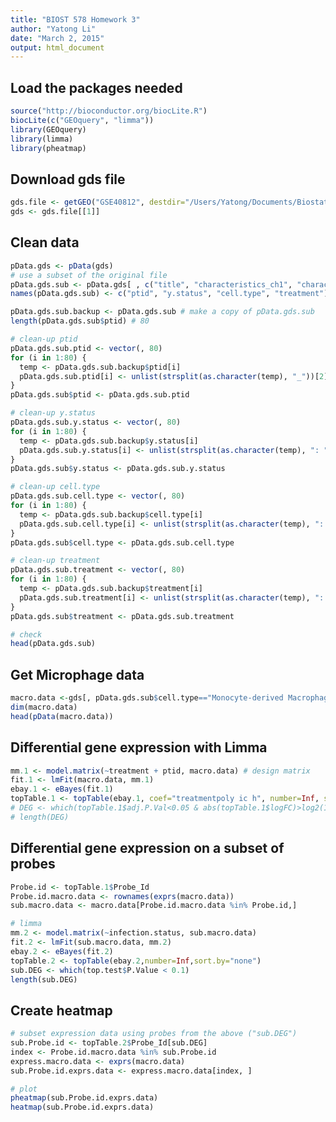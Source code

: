 ```yaml
---
title: "BIOST 578 Homework 3"
author: "Yatong Li"
date: "March 2, 2015"
output: html_document
---
```


## Load the packages needed

```r
source("http://bioconductor.org/biocLite.R")
biocLite(c("GEOquery", "limma"))
library(GEOquery)
library(limma)
library(pheatmap)
```

## Download gds file

```r
gds.file <- getGEO("GSE40812", destdir="/Users/Yatong/Documents/Biostat-578-homework/HW3_yatong_li")
gds <- gds.file[[1]]
```

## Clean data

```r
pData.gds <- pData(gds)
# use a subset of the original file
pData.gds.sub <- pData.gds[ , c("title", "characteristics_ch1", "characteristics_ch1.1", "characteristics_ch1.2")]
names(pData.gds.sub) <- c("ptid", "y.status", "cell.type", "treatment")

pData.gds.sub.backup <- pData.gds.sub # make a copy of pData.gds.sub
length(pData.gds.sub$ptid) # 80

# clean-up ptid
pData.gds.sub.ptid <- vector(, 80)
for (i in 1:80) {
  temp <- pData.gds.sub.backup$ptid[i]
  pData.gds.sub.ptid[i] <- unlist(strsplit(as.character(temp), "_"))[2]
}
pData.gds.sub$ptid <- pData.gds.sub.ptid

# clean-up y.status
pData.gds.sub.y.status <- vector(, 80)
for (i in 1:80) {
  temp <- pData.gds.sub.backup$y.status[i]
  pData.gds.sub.y.status[i] <- unlist(strsplit(as.character(temp), ": "))[2]
}
pData.gds.sub$y.status <- pData.gds.sub.y.status

# clean-up cell.type
pData.gds.sub.cell.type <- vector(, 80)
for (i in 1:80) {
  temp <- pData.gds.sub.backup$cell.type[i]
  pData.gds.sub.cell.type[i] <- unlist(strsplit(as.character(temp), ": "))[2]
}
pData.gds.sub$cell.type <- pData.gds.sub.cell.type

# clean-up treatment
pData.gds.sub.treatment <- vector(, 80)
for (i in 1:80) {
  temp <- pData.gds.sub.backup$treatment[i]
  pData.gds.sub.treatment[i] <- unlist(strsplit(as.character(temp), ": "))[2]
}
pData.gds.sub$treatment <- pData.gds.sub.treatment

# check
head(pData.gds.sub)
```

## Get Microphage data
```r
macro.data <-gds[, pData.gds.sub$cell.type=="Monocyte-derived Macrophage"]
dim(macro.data)
head(pData(macro.data))
```

## Differential gene expression with Limma
```r
mm.1 <- model.matrix(~treatment + ptid, macro.data) # design matrix
fit.1 <- lmFit(macro.data, mm.1)
ebay.1 <- eBayes(fit.1)
topTable.1 <- topTable(ebay.1, coef="treatmentpoly ic h", number=Inf, sort.by="none")
# DEG <- which(topTable.1$adj.P.Val<0.05 & abs(topTable.1$logFC)>log2(1.5))
# length(DEG)
```

## Differential gene expression on a subset of probes
```r
Probe.id <- topTable.1$Probe_Id
Probe.id.macro.data <- rownames(exprs(macro.data))
sub.macro.data <- macro.data[Probe.id.macro.data %in% Probe.id,]

# limma
mm.2 <- model.matrix(~infection.status, sub.macro.data)
fit.2 <- lmFit(sub.macro.data, mm.2)
ebay.2 <- eBayes(fit.2)
topTable.2 <- topTable(ebay.2,number=Inf,sort.by="none")
sub.DEG <- which(top.test$P.Value < 0.1)
length(sub.DEG)
```

## Create heatmap
```r
# subset expression data using probes from the above ("sub.DEG")
sub.Probe.id <- topTable.2$Probe_Id[sub.DEG]
index <- Probe.id.macro.data %in% sub.Probe.id
express.macro.data <- exprs(macro.data)
sub.Probe.id.exprs.data <- express.macro.data[index, ]

# plot
pheatmap(sub.Probe.id.exprs.data)
heatmap(sub.Probe.id.exprs.data)
```